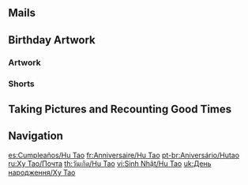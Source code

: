 {{BirthdayIntro|Hu Tao}}

==Mails==
{{Mails by Category Table|Hu Tao Birthday Mails|noheader=1}}

==Birthday Artwork==
===Artwork===
{{Artwork by Category Table
|Character Birthday Artwork
|category = Hu Tao Birthday Artwork
|header = Hu Tao's Birthday Artwork
}}

===Shorts===
{{Artwork by Category Table
|Character Shorts
|category = Hu Tao Birthday Artwork
|header = Hu Tao's Birthday Shorts
}}

==Taking Pictures and Recounting Good Times==
{{Transclude|Taking Pictures and Recounting Good Times/Story/Hu Tao|Stories|main=1|top=1}}

==Navigation==
{{Character Navbox|prelink=1|link type=Birthday}}

[[es:Cumpleaños/Hu Tao]]
[[fr:Anniversaire/Hu Tao]]
[[pt-br:Aniversário/Hutao]]
[[ru:Ху Тао/Почта]]
[[th:วันเกิด/Hu Tao]]
[[vi:Sinh Nhật/Hu Tao]]
[[uk:День народження/Ху Тао]]